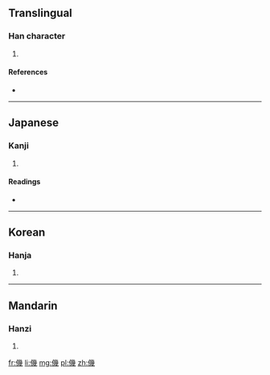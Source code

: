 ==Translingual==

===Han character===
{{Han char|rn=9|rad=人|as=12|sn=14|four=|canj=人女戈戈 (OVII)}}

# {{defn|Han|sort=人12}}

====References====
* {{Han ref|kx=0117.030|dkj=01106|dj=0248.090|hdz=10223.050|uh=50DF|ud=20703}}

----

==Japanese==

===Kanji===
{{ja-kanji|grade=|rs=人12}}

# {{defn|lang=ja|sort=人12}}

====Readings====
* {{ja-readings|on=[[き]] (ki), [[げ]] (ge)|kun=[[よくつつしむ]] (yokutsutsushimu), [[ちかい]] (chikai)}}

----

==Korean==

===Hanja===
{{ko-hanja|hangeul=기|rv=gi|mr=ki}}

# {{defn|lang=ko|sort=人12}}

----

==Mandarin==

===Hanzi===
{{cmn-hanzi|pin=[[jī]] ([[ji1]]), [[jiào]] ([[jiao4]])|wg=chi<sup>1</sup>, chiao<sup>4</sup>}}

# {{defn|lang=cmn|sort=人12}}

[[fr:僟]]
[[li:僟]]
[[mg:僟]]
[[pl:僟]]
[[zh:僟]]